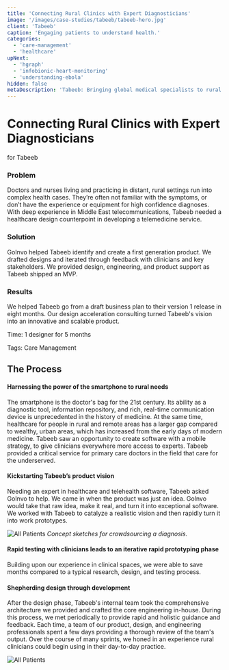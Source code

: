 ```yaml
---
title: 'Connecting Rural Clinics with Expert Diagnosticians'
image: '/images/case-studies/tabeeb/tabeeb-hero.jpg'
client: 'Tabeeb'
caption: 'Engaging patients to understand health.'
categories:
  - 'care-management'
  - 'healthcare'
upNext:
  - 'hgraph'
  - 'infobionic-heart-monitoring'
  - 'understanding-ebola'
hidden: false
metaDescription: 'Tabeeb: Bringing global medical specialists to rural communities with the flick of a finger.'
---
```



# Connecting Rural Clinics with Expert Diagnosticians

for Tabeeb

### Problem

Doctors and nurses living and practicing in distant, rural settings run into complex health cases. They’re often not familiar with the symptoms, or don’t have the experience or equipment for high confidence diagnoses. With deep experience in Middle East telecommunications, Tabeeb needed a healthcare design counterpoint in developing a telemedicine service.

### Solution

GoInvo helped Tabeeb identify and create a first generation product. We drafted designs and iterated through feedback with clinicians and key stakeholders. We provided design, engineering, and product support as Tabeeb shipped an MVP.

### Results

We helped Tabeeb go from a draft business plan to their version 1 release in eight months. Our design acceleration consulting turned Tabeeb's vision into an innovative and scalable product.

<span class="text--uppercase text--gray text--bold text--spacing text--md">Time:</span> 1 designer for 5 months

<span class="text--uppercase text--gray text--bold text--spacing text--md">Tags:</span> Care Management

<Divider />

## The Process

#### Harnessing the power of the smartphone to rural needs

The smartphone is the doctor's bag for the 21st century. Its ability as a diagnostic tool, information repository, and rich, real-time communication device is unprecedented in the history of medicine. At the same time, healthcare for people in rural and remote areas has a larger gap compared to wealthy, urban areas, which has increased from the early days of modern medicine. Tabeeb saw an opportunity to create software with a mobile strategy, to give clinicians everywhere more access to experts. Tabeeb provided a critical service for primary care doctors in the field that care for the underserved.

#### Kickstarting Tabeeb’s product vision

Needing an expert in healthcare and telehealth software, Tabeeb asked GoInvo to help. We came in when the product was just an idea. GoInvo would take that raw idea, make it real, and turn it into exceptional software. We worked with Tabeeb to catalyze a realistic vision and then rapidly turn it into work prototypes.

![All Patients](/images/case-studies/tabeeb/tabeeb-sketch.jpg)
_Concept sketches for crowdsourcing a diagnosis._

#### Rapid testing with clinicians leads to an iterative rapid prototyping phase

Building upon our experience in clinical spaces, we were able to save months compared to a typical research, design, and testing process.

#### Shepherding design through development

After the design phase, Tabeeb's internal team took the comprehensive architecture we provided and crafted the core engineering in-house. During this process, we met periodically to provide rapid and holistic guidance and feedback. Each time, a team of our product, design, and engineering professionals spent a few days providing a thorough review of the team's output. Over the course of many sprints, we honed in an experience rural clinicians could begin using in their day-to-day practice.

![All Patients](/images/case-studies/tabeeb/tabeeb-workflow.jpg)
